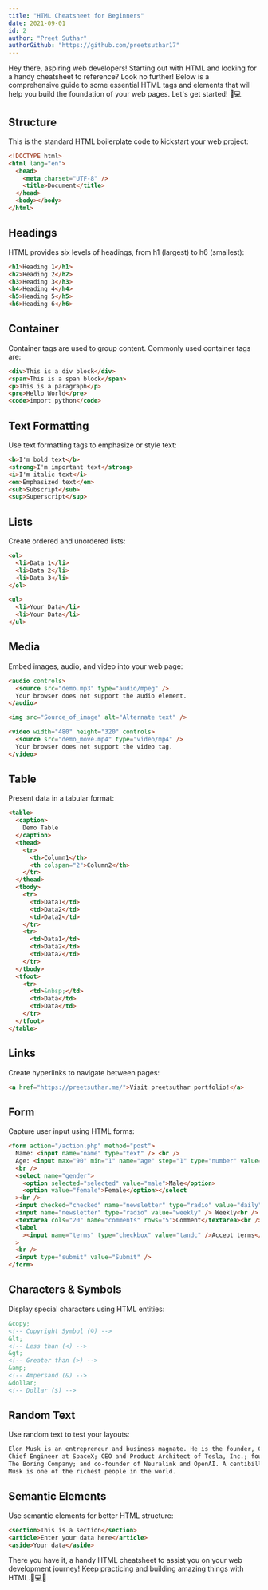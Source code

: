 ```yaml
---
title: "HTML Cheatsheet for Beginners"
date: 2021-09-01
id: 2
author: "Preet Suthar"
authorGithub: "https://github.com/preetsuthar17"
---
```


Hey there, aspiring web developers! Starting out with HTML and looking for a handy cheatsheet to reference? Look no further! Below is a comprehensive guide to some essential HTML tags and elements that will help you build the foundation of your web pages. Let's get started! 🚀💻

## Structure

This is the standard HTML boilerplate code to kickstart your web project:

```html
<!DOCTYPE html>
<html lang="en">
  <head>
    <meta charset="UTF-8" />
    <title>Document</title>
  </head>
  <body></body>
</html>
```

## Headings

HTML provides six levels of headings, from h1 (largest) to h6 (smallest):

```html
<h1>Heading 1</h1>
<h2>Heading 2</h2>
<h3>Heading 3</h3>
<h4>Heading 4</h4>
<h5>Heading 5</h5>
<h6>Heading 6</h6>
```

## Container

Container tags are used to group content. Commonly used container tags are:

```html
<div>This is a div block</div>
<span>This is a span block</span>
<p>This is a paragraph</p>
<pre>Hello World</pre>
<code>import python</code>
```

## Text Formatting

Use text formatting tags to emphasize or style text:

```html
<b>I'm bold text</b>
<strong>I'm important text</strong>
<i>I'm italic text</i>
<em>Emphasized text</em>
<sub>Subscript</sub>
<sup>Superscript</sup>
```

## Lists

Create ordered and unordered lists:

```html
<ol>
  <li>Data 1</li>
  <li>Data 2</li>
  <li>Data 3</li>
</ol>

<ul>
  <li>Your Data</li>
  <li>Your Data</li>
</ul>
```

## Media

Embed images, audio, and video into your web page:

```html
<audio controls>
  <source src="demo.mp3" type="audio/mpeg" />
  Your browser does not support the audio element.
</audio>

<img src="Source_of_image" alt="Alternate text" />

<video width="480" height="320" controls>
  <source src="demo_move.mp4" type="video/mp4" />
  Your browser does not support the video tag.
</video>
```

## Table

Present data in a tabular format:

```html
<table>
  <caption>
    Demo Table
  </caption>
  <thead>
    <tr>
      <th>Column1</th>
      <th colspan="2">Column2</th>
    </tr>
  </thead>
  <tbody>
    <tr>
      <td>Data1</td>
      <td>Data2</td>
      <td>Data2</td>
    </tr>
    <tr>
      <td>Data1</td>
      <td>Data2</td>
      <td>Data2</td>
    </tr>
  </tbody>
  <tfoot>
    <tr>
      <td>&nbsp;</td>
      <td>Data</td>
      <td>Data</td>
    </tr>
  </tfoot>
</table>
```

## Links

Create hyperlinks to navigate between pages:

```html
<a href="https://preetsuthar.me/">Visit preetsuthar portfolio!</a>
```

## Form

Capture user input using HTML forms:

```html
<form action="/action.php" method="post">
  Name: <input name="name" type="text" /> <br />
  Age: <input max="90" min="1" name="age" step="1" type="number" value="18" />
  <br />
  <select name="gender">
    <option selected="selected" value="male">Male</option>
    <option value="female">Female</option></select
  ><br />
  <input checked="checked" name="newsletter" type="radio" value="daily" /> Daily
  <input name="newsletter" type="radio" value="weekly" /> Weekly<br />
  <textarea cols="20" name="comments" rows="5">Comment</textarea><br />
  <label
    ><input name="terms" type="checkbox" value="tandc" />Accept terms</label
  >
  <br />
  <input type="submit" value="Submit" />
</form>
```

## Characters & Symbols

Display special characters using HTML entities:

```html
&copy;
<!-- Copyright Symbol (©) -->
&lt;
<!-- Less than (<) -->
&gt;
<!-- Greater than (>) -->
&amp;
<!-- Ampersand (&) -->
&dollar;
<!-- Dollar ($) -->
```

## Random Text

Use random text to test your layouts:

```html
Elon Musk is an entrepreneur and business magnate. He is the founder, CEO, and
Chief Engineer at SpaceX; CEO and Product Architect of Tesla, Inc.; founder of
The Boring Company; and co-founder of Neuralink and OpenAI. A centibillionaire,
Musk is one of the richest people in the world.
```

## Semantic Elements

Use semantic elements for better HTML structure:

```html
<section>This is a section</section>
<article>Enter your data here</article>
<aside>Your data</aside>
```

There you have it, a handy HTML cheatsheet to assist you on your web development journey! Keep practicing and building amazing things with HTML.🎉💻🔥
